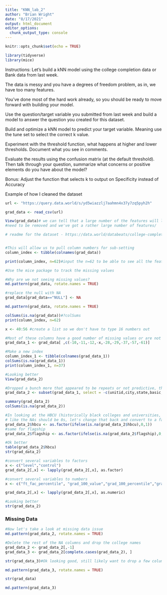 ```yaml
---
title: "KNN_lab_2"
author: "Brian Wright"
date: "8/17/2021"
output: html_document
editor_options: 
  chunk_output_type: console
---
```


```r
knitr::opts_chunk$set(echo = TRUE)
```

```r
library(tidyverse)
library(mice)
```

Instructions:
Let's build a kNN model using the college completion data or Bank data from last week.

The data is messy and you have a degrees of freedom problem, as in, we have too many features.  

You've done most of the hard work already, so you should be ready to move forward with building your model. 

Use the question/target variable you submitted from last week and build a model to answer the question you created for this dataset. 

Build and optimize a kNN model to predict your target variable. Meaning use the tune set to select the correct k value. 

Experiment with the threshold function, what happens at higher and lower thresholds. Document what you see in comments. 

Evaluate the results using the confusion matrix (at the default threshold). Then talk through your question, summarize what concerns or positive elements do you have about the model? 


Bonus: Adjust the function that selects k to output on Specificity instead of Accuracy

Example of how I cleaned the dataset
```r
url <- "https://query.data.world/s/yd5wiazzlj7aahmn4x37y7zq5pyh2h"

grad_data <- read_csv(url)

View(grad_data)# we can tell that a large number of the features will likely 
#need to be removed and we've got a rather large number of features/ 

# readme for the dataset - https://data.world/databeats/college-completion/workspace/file?filename=README.txt


#This will allow us to pull column numbers for sub-setting  
column_index <- tibble(colnames(grad_data))

print(column_index, n=62)#input the n=62 to be able to see all the features

#Use the mice package to track the missing values

#Why are we not seeing missing values? 
md.pattern(grad_data, rotate.names = TRUE)

#replace the null with NA
grad_data[grad_data=="NULL"] <- NA

md.pattern(grad_data, rotate.names = TRUE)

colSums(is.na(grad_data))#?colSums
print(column_index, n=62)

x <- 40:56 #create a list so we don't have to type 16 numbers out

#Most of these columns have a good number of missing values or are not useful.  
grad_data_1 <- grad_data[ ,c(-10,-11,-12,-x,-28,-29,-37,-57,-61)]

#Make a new index
column_index_1 <- tibble(colnames(grad_data_1))
colSums(is.na(grad_data_1))
print(column_index_1, n=37)

#Looking better
View(grad_data_2)

#Dropped a bunch more that appeared to be repeats or not predictive, this time using the the names and subset/select 
grad_data_2 <- subset(grad_data_1, select = -c(unitid,city,state,basic,med_sat_value,med_sat_percentile,counted_pct))

summary(grad_data_2)
colSums(is.na(grad_data_2))

#In looking at the HBCU (historically black colleges and universities, seems
# like the NAs should be 0s, let's change that back and convert to a factor)
grad_data_2$hbcu <- as.factor(ifelse(is.na(grad_data_2$hbcu),0,1))
#same for flagship
grad_data_2$flagship <- as.factor(ifelse(is.na(grad_data_2$flagship),0,1))

#Ok better
table(grad_data_2$hbcu)
str(grad_data_2)

#convert several variables to factors 
x <- c("level","control")
grad_data_2[,x] <- lapply(grad_data_2[,x], as.factor)

#convert several variables to numbers 
x <- c("ft_fac_percentile", "grad_100_value","grad_100_percentile","grad_150_value","grad_150_percentile","retain_value","cohort_size","ft_fac_value")

grad_data_2[,x] <- lapply(grad_data_2[,x], as.numeric)

#Looking better
str(grad_data_2)
```

### Missing Data 
```r
#Now let's take a look at missing data issue
md.pattern(grad_data_2, rotate.names = TRUE)

#Delete the rest of the NA columns and drop the college names 
grad_data_2 <- grad_data_2[,-1]
grad_data_3 <- grad_data_2[complete.cases(grad_data_2), ]

str(grad_data_3)#Ok looking good, still likely want to drop a few columns,need to normalize and one_hot encode before we move forward with model building.

md.pattern(grad_data_3, rotate.names = TRUE)

str(grad_data)

md.pattern(grad_data_3)
```
